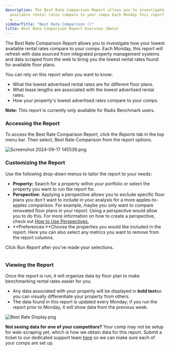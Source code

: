 ```yaml
---
description: The Best Rate Comparison Report allows you to investigate how your lowest
  available rental rates compare to your comps Each Monday this report will refresh
  w...
sidebarTitle: "Best Rate Comparison ()"
title: Best Rate Comparison Report Overview (Beta)
---
```


The Best Rate Comparison Report allows you to investigate how your lowest available rental rates compare to your comps. Each Monday, this report will refresh with data sourced from integrated property management systems and data scraped from the web to bring you the lowest rental rates found for available floor plans.


You can rely on this report when you want to know:


* What the lowest advertised rental rates are for different floor plans.
* What lease lengths are associated with the lowest advertised rental rates.
* How your property's lowest advertised rates compare to your comps.



**Note:** This report is currently only available for Radix Benchmark users. 



### Accessing the Report


To access the Best Rate Comparison Report, click the *Reports* tab in the top menu bar. Then select, Best Rate Comparison from the report options. 


<Frame caption="Overview of available property reports in the Radix platform.">
  <img src="/images/radix/f01faf4c4df36a50f3046ca890dc8c62439e638c.png" alt="Screenshot 2024-09-17 145539.png" />
</Frame>


### Customizing the Report


Use the following drop-down menus to tailor the report to your needs:


* **Property:** Search for a property within your portfolio or select the property you want to run the report for.
* **Perspective:** Applying a perspective allows you to exclude specific floor plans you don't want to include in your analysis for a more apples-to-apples comparison. For example, maybe you only want to compare renovated floor plans in your report. Using a perspective would allow you to do this. For more information on how to create a perspective, check out [How to Use Perspectives.](kb://article/zendesk:radix:7313516628749)
* **Preferences:**Choose the properties you would like included in the report. Here you can also select any metrics you want to remove from the report columns.


Click *Run Report* after you've made your selections. 


<Frame caption="User interface for generating the Best Rate Comparison report with filters.">
  <img src="/images/radix/4cef084397b5553a09b04a333e4d3c69a9d8c3b6.png" alt="" />
</Frame>


### Viewing the Report


Once the report is run, it will organize data by floor plan to make benchmarking rental rates easier for you.


* Any data associated with your property will be displayed in **bold text**so you can visually differentiate your property from others.
* The data found in this report is updated every Monday; if you run the report prior to Monday, it will show data from the previous week.


<Frame caption="Best Rate Comparison report displaying rental prices and lease terms for various properties.">
  <img src="/images/radix/d589a8e60b3ee558c1efa409d2192412d0b2db1c.png" alt="Best Rate Display.png" />
</Frame>



**Not seeing data for one of your competitors?** Your comp may not be setup for web-scraping yet, which is how we obtain data for this report. Submit a ticket to our dedicated support team [here](https://help.radix.com/hc/en-us/requests/new) so we can make sure each of your comps are set up.